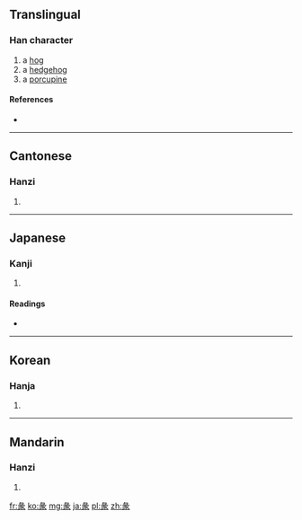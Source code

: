 ==Translingual==

===Han character===
{{Han char|rn=58|rad=彐|as=06|sn=9|four=2723<sub>2</sub>|canj=女弓一人 (VNMO)}}

# a [[hog]]
# a [[hedgehog]]
# a [[porcupine]]

====References====
* {{Han ref|kx=0362.120|dkj=09920|dj=0680.260|hdz=20961.060|uh=5F56|ud=24406|bh=CEBD|bd=52925}}

----

==Cantonese==

===Hanzi===
{{yue-hanzi|jyut=|y=teun5}}

# {{defn|lang=yue|sort=彐06}}

----

==Japanese==

===Kanji===
{{ja-kanji|grade=|rs=彐06}}

# {{defn|lang=ja|sort=彐06}}

====Readings====
* {{ja-readings|on=[[たん]] (tan), [[し]] (shi)|kun=[[とく]] (toku)}}

----

==Korean==

===Hanja===
{{ko-hanja|hangeul=단|eumhun=|rv=dan|mr=tan|y=tan}}

# {{defn|lang=ko|sort=彐06}}

----

==Mandarin==

===Hanzi===
{{cmn-hanzi|pin=[[suì]] ([[sui4]]), [[tuàn]] ([[tuan4]])|wg=sui<sup>4</sup>, t'uan<sup>4</sup>}}

# {{defn|lang=cmn|sort=彐06}}

[[fr:彖]]
[[ko:彖]]
[[mg:彖]]
[[ja:彖]]
[[pl:彖]]
[[zh:彖]]